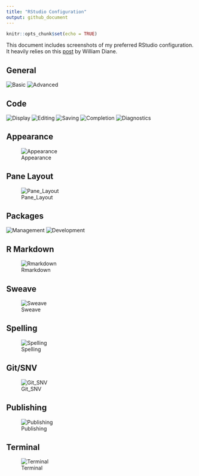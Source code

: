 ```yaml
---
title: "RStudio Configuration"
output: github_document
---
```


```r
knitr::opts_chunk$set(echo = TRUE)
```

This document includes screenshots of my preferred RStudio configuration. It heavily relies on this [post](https://drdoane.com/my-rstudio-configuration/) by William Diane.



## General

![Basic](img/rstudio_configuration_01.PNG)
![Advanced](img/rstudio_configuration_02.PNG)

## Code

![Display](img/rstudio_configuration_03.PNG)
![Editing](img/rstudio_configuration_04.PNG)
![Saving](img/rstudio_configuration_05.PNG)
![Completion](img/rstudio_configuration_06.PNG)
![Diagnostics](img/rstudio_configuration_07.PNG)


## Appearance
![Appearance](img/rstudio_configuration_08.PNG)

## Pane Layout
![Pane_Layout](img/rstudio_configuration_09.PNG)


## Packages
![Management](img/rstudio_configuration_10.PNG)
![Development](img/rstudio_configuration_11.PNG)

## R Markdown
![Rmarkdown](img/rstudio_configuration_12.PNG)

## Sweave
![Sweave](img/rstudio_configuration_13.PNG)

## Spelling
![Spelling](img/rstudio_configuration_14.PNG)


## Git/SNV
![Git_SNV](img/rstudio_configuration_15.PNG)


## Publishing
![Publishing](img/rstudio_configuration_16.PNG)

## Terminal
![Terminal](img/rstudio_configuration_17.PNG)
